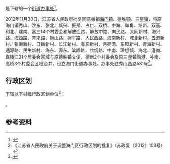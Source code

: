{{中国乡级行政区|32/06/84/001/000}}

'''{{PAGENAMEBASE}}'''是{{PRC admin/fullname|32/06/84/001/000|3}}下辖的一个[[街道办事处|街道办事处]]<ref>{{PRC admin/ref sgc|{{PRC admin/parent|32/06/84/001/000}}}}</ref>。

2012年11月30日，江苏省人民政府批复同意撤销[[海门镇_(海门区)|海门镇]]、[[德胜镇_(海门区)|德胜镇]]、[[三星镇_(海门区)|三星镇]]，将原海门镇秀山、沙东、张北、城兴、振邦、占仁、双桥、中海、岸角、培新、双高、利北、建南、富三14个村委会和解放西路、解放中路、向民路、大同新村、海兴路、海西路、育才路、狮山路、拥军路、人民西路、海南新村、城北新村、五港新村、张南新村、日新新村、长江新村、海影新村、月亮湾、东风新村、青海新村、通源路、民生新村、海东、源东、滨顺路、丝绸路、中南、理想城、海北、港南、嘉陵江31个居委会区域与原德胜镇文俊、德新2个村委会及原三星镇陶港、补南、高桥3个村委会区域合并，设立海门街道办事处，办事处驻秀山西路581号<ref>《江苏省人民政府关于调整海门区行政区划的批复》（苏政复〔2012〕103号）</ref>。

== 行政区划 ==
{{PAGENAMEBASE}}下辖以下村级行政区划单位<ref>{{PRC admin/ref sgc|32/06/84/001/000}}</ref>：

{{PRC admin/children|32/06/84/001/000}}。

== 参考资料 ==
{{reflist}}

{{江苏行政区划小作品}}
{{PRC admin/navcat|32/06/84/001/000}}